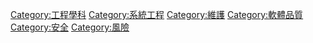[[Category:工程學科|Category:工程學科]]
[[Category:系統工程|Category:系統工程]]
[[Category:維護|Category:維護]]
[[Category:軟體品質|Category:軟體品質]]
[[Category:安全|Category:安全]]
[[Category:風險|Category:風險]]